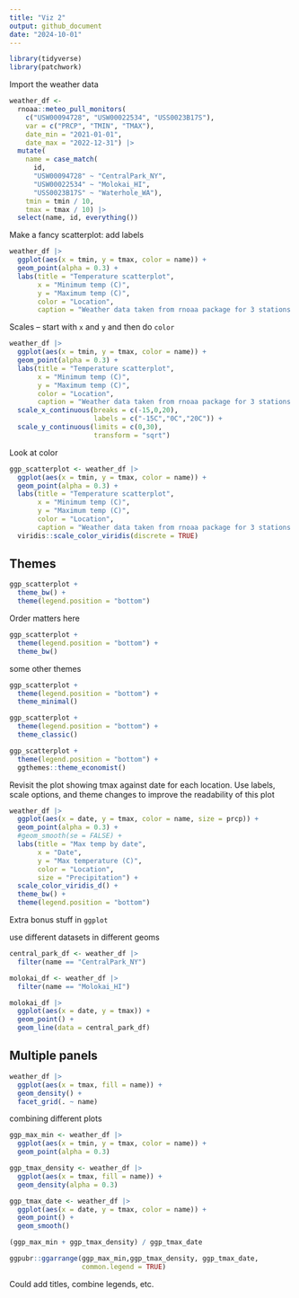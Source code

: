 ```yaml
---
title: "Viz 2"
output: github_document
date: "2024-10-01"
---
```


```r
library(tidyverse)
library(patchwork)
```

Import the weather data
```r
weather_df <- 
  rnoaa::meteo_pull_monitors(
    c("USW00094728", "USW00022534", "USS0023B17S"),
    var = c("PRCP", "TMIN", "TMAX"), 
    date_min = "2021-01-01",
    date_max = "2022-12-31") |>
  mutate(
    name = case_match(
      id, 
      "USW00094728" ~ "CentralPark_NY", 
      "USW00022534" ~ "Molokai_HI",
      "USS0023B17S" ~ "Waterhole_WA"),
    tmin = tmin / 10,
    tmax = tmax / 10) |>
  select(name, id, everything())
```

Make a fancy scatterplot: add labels
```r
weather_df |>
  ggplot(aes(x = tmin, y = tmax, color = name)) + 
  geom_point(alpha = 0.3) + 
  labs(title = "Temperature scatterplot",
       x = "Minimum temp (C)",
       y = "Maximum temp (C)",
       color = "Location",
       caption = "Weather data taken from rnoaa package for 3 stations.")
```

Scales -- start with `x` and `y` and then do `color`
```r
weather_df |>
  ggplot(aes(x = tmin, y = tmax, color = name)) + 
  geom_point(alpha = 0.3) + 
  labs(title = "Temperature scatterplot",
       x = "Minimum temp (C)",
       y = "Maximum temp (C)",
       color = "Location",
       caption = "Weather data taken from rnoaa package for 3 stations.") + 
  scale_x_continuous(breaks = c(-15,0,20),
                     labels = c("-15C","0C","20C")) + 
  scale_y_continuous(limits = c(0,30),
                     transform = "sqrt") 
```

Look at color

```r
ggp_scatterplot <- weather_df |>
  ggplot(aes(x = tmin, y = tmax, color = name)) + 
  geom_point(alpha = 0.3) + 
  labs(title = "Temperature scatterplot",
       x = "Minimum temp (C)",
       y = "Maximum temp (C)",
       color = "Location",
       caption = "Weather data taken from rnoaa package for 3 stations.") +
  viridis::scale_color_viridis(discrete = TRUE) 
```

## Themes

```r
ggp_scatterplot + 
  theme_bw() +
  theme(legend.position = "bottom")
```

Order matters here
```r
ggp_scatterplot + 
  theme(legend.position = "bottom") +
  theme_bw() 
```

some other themes
```r
ggp_scatterplot + 
  theme(legend.position = "bottom") +
  theme_minimal() 
```

```r
ggp_scatterplot + 
  theme(legend.position = "bottom") +
  theme_classic() 
```

```r
ggp_scatterplot + 
  theme(legend.position = "bottom") +
  ggthemes::theme_economist() 
```

Revisit the plot showing tmax against date for each location. Use labels, scale options, and theme changes to improve the readability of this plot
```r
weather_df |>
  ggplot(aes(x = date, y = tmax, color = name, size = prcp)) + 
  geom_point(alpha = 0.3) + 
  #geom_smooth(se = FALSE) +
  labs(title = "Max temp by date",
       x = "Date",
       y = "Max temperature (C)",
       color = "Location",
       size = "Precipitation") +
  scale_color_viridis_d() +
  theme_bw() + 
  theme(legend.position = "bottom")
```

Extra bonus stuff in `ggplot`

use different datasets in different geoms
```r
central_park_df <- weather_df |>
  filter(name == "CentralPark_NY")

molokai_df <- weather_df |>
  filter(name == "Molokai_HI")

molokai_df |>
  ggplot(aes(x = date, y = tmax)) + 
  geom_point() + 
  geom_line(data = central_park_df)
```

## Multiple panels
```r
weather_df |>
  ggplot(aes(x = tmax, fill = name)) + 
  geom_density() + 
  facet_grid(. ~ name)
```

combining different plots

```r
ggp_max_min <- weather_df |>
  ggplot(aes(x = tmin, y = tmax, color = name)) +
  geom_point(alpha = 0.3)

ggp_tmax_density <- weather_df |>
  ggplot(aes(x = tmax, fill = name)) + 
  geom_density(alpha = 0.3)

ggp_tmax_date <- weather_df |>
  ggplot(aes(x = date, y = tmax, color = name)) + 
  geom_point() + 
  geom_smooth()

(ggp_max_min + ggp_tmax_density) / ggp_tmax_date

ggpubr::ggarrange(ggp_max_min,ggp_tmax_density, ggp_tmax_date,
                  common.legend = TRUE)
```
Could add titles, combine legends, etc.
